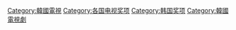 [[Category:韓國電視|Category:韓國電視]]
[[Category:各国电视奖项|Category:各国电视奖项]]
[[Category:韩国奖项|Category:韩国奖项]]
[[Category:韓國電視劇|Category:韓國電視劇]]